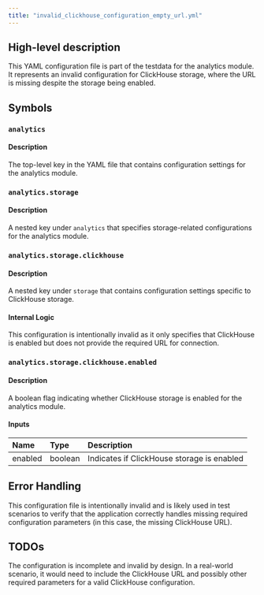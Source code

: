 ```yaml
---
title: "invalid_clickhouse_configuration_empty_url.yml"
---
```


## High-level description
This YAML configuration file is part of the testdata for the analytics module. It represents an invalid configuration for ClickHouse storage, where the URL is missing despite the storage being enabled.

## Symbols

### `analytics`
#### Description
The top-level key in the YAML file that contains configuration settings for the analytics module.

### `analytics.storage`
#### Description
A nested key under `analytics` that specifies storage-related configurations for the analytics module.

### `analytics.storage.clickhouse`
#### Description
A nested key under `storage` that contains configuration settings specific to ClickHouse storage.

#### Internal Logic
This configuration is intentionally invalid as it only specifies that ClickHouse is enabled but does not provide the required URL for connection.

### `analytics.storage.clickhouse.enabled`
#### Description
A boolean flag indicating whether ClickHouse storage is enabled for the analytics module.

#### Inputs
| Name | Type | Description |
|:-----|:-----|:------------|
| enabled | boolean | Indicates if ClickHouse storage is enabled |

## Error Handling
This configuration file is intentionally invalid and is likely used in test scenarios to verify that the application correctly handles missing required configuration parameters (in this case, the missing ClickHouse URL).

## TODOs
The configuration is incomplete and invalid by design. In a real-world scenario, it would need to include the ClickHouse URL and possibly other required parameters for a valid ClickHouse configuration.
